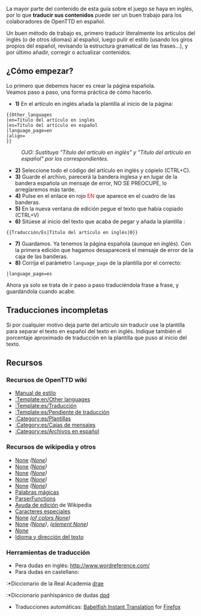 La mayor parte del contenido de esta guía sobre el juego se haya en inglés, por lo que '''traducir sus contenidos''' puede ser un buen trabajo para los colaboradores de OpenTTD en español.

Un buen método de trabajo es, primero traducir literalmente los artículos del inglés (o de otros idiomas) al español, luego pulir el estilo (usando los giros propios del español, revisando la estructura gramatical de las frases...), y por último añadir, corregir o actualizar contenidos.

==¿Cómo empezar?==
Lo primero que debemos hacer es crear la página española.<br/>
Veamos paso a paso, una forma práctica de cómo hacerlo.
*'''1)''' En el artículo en inglés añada la plantilla {{en/s|Other languages}} al inicio de la página:
<pre>
{{Other_languages
|en=Título del artículo en inglés
|es=Título del artículo en español
|language_page=en
|align=
}}
</pre>
:''OJO: Sustituya "Título del artículo en inglés" y "Título del artículo en español" por los correspondientes.''
*'''2)''' Seleccione todo el código del artículo en inglés y cópielo (CTRL+C).
*'''3)''' Guarde el archivo, parecerá la bandera inglesa y en lugar de la bandera española un mensaje de error, NO SE PREOCUPE, lo arreglaremos más tarde.
*'''4)''' Pulse en el enlace en rojo <span style="color:red">EN</span> que aparece en el cuadro de las banderas.
*'''5)''' En la nueva ventana de edición pegue el texto que había copiado (CTRL+V)
*'''6)''' Sitúese al inicio del texto que acaba de pegar y añada la plantilla {{en/s|Traducción/Es}}:
<pre>
{{Traducción/Es|Título del artículo en inglés|0}}
</pre>
*'''7)''' Guardamos. Ya tenemos la página española (aunque en inglés). Con la primera edición que hagamos desaparecerá el mensaje de error de la caja de las banderas.
*'''8)''' Corrija el parámetro <code>language_page</code> de la plantilla {{en/s|Other languages}} por el correcto:
<pre>
|language_page=es
</pre>

Ahora ya solo se trata de ir paso a paso traduciéndola frase a frase, y guardándola cuando acabe.

==Traducciones incompletas==
Si por cualquier motivo deja parte del artículo sin traducir use la plantilla {{en/s|Pendiente de traducción/Es}} para separar el texto en español del texto en inglés. 
Indique también el porcentaje aproximado de traducción en la plantilla {{en/s|Traducción/Es}} que puso al inicio del texto.

==Recursos==
===Recursos de OpenTTD wiki===
*[[en/Main/Manual of Style|Manual de estilo]]
*[[:Template:en/Other languages]]
*[[:Template:es/Traducción]]
*[[:Template:es/Pendiente de traducción]]
*[[:Category:es/Plantillas]]
*[[:Category:es/Cajas de mensajes]]
*[[:Category:es/Archivos en español]]

===Recursos de wikipedia y otros===
*[https://www.wikipedia.org/wiki/es:Ayuda:Plantillas None] ''([https://www.wikipedia.org/wiki/Help:Template None])''
*[https://www.wikipedia.org/wiki/es:Ayuda:Categoría None] ''([https://www.wikipedia.org/wiki/Help:Category None])''
*[https://www.wikipedia.org/wiki/es:Ayuda:Imágenes None] ''([https://www.wikipedia.org/wiki/Wikipedia:Picture_tutorial None])''
*[https://www.wikipedia.org/wiki/es:Ayuda:Tablas None] ''([https://www.wikipedia.org/wiki/Help:Table None])''
*[https://www.wikipedia.org/wiki/es:Ayuda:Listas None] ''([https://www.wikipedia.org/wiki/Help:List None])''
*[http://www.mediawiki.org/wiki/Help:Magic_words/es Palabras mágicas]
*[http://www.mediawiki.org/wiki/Help:Extension:ParserFunctions/es ParserFunctions]
*[https://www.wikipedia.org/wiki/es:Ayuda:Cómo_se_edita_una_página Ayuda de edición] de Wikipedia
*[https://www.wikipedia.org/wiki/es:Ayuda:Caracteres_especiales Caracteres especiales]
*[https://www.wikipedia.org/wiki/es:Anexo:Colores None] ''([https://www.wikipedia.org/wiki/List of colors None])''
*[https://www.wikipedia.org/wiki/es:HTML None] ''([https://www.wikipedia.org/wiki/HTML None])'', ''([https://www.wikipedia.org/wiki/HTML element None])''
*''[https://www.wikipedia.org/wiki/Help:Hidden_text None]''
*[http://html.conclase.net/w3c/html401-es/struct/dirlang.html Idioma y dirección del texto]

===Herramientas de traducción===
*Pera dudas en inglés: http://www.wordreference.com/
*Para dudas en castellano:
:*Diccionario de la Real Academia [http://buscon.rae.es/draeI/html/cabecera.htm drae]
:*Diccionario panhispánico de dudas [http://buscon.rae.es/dpdI/ dpd]
*Traducciones automáticas: [https://addons.mozilla.org/es-ES/firefox/addon/7004/ Babelfish Instant Translation] for [http://www.mozilla-europe.org/es/firefox/ Firefox]